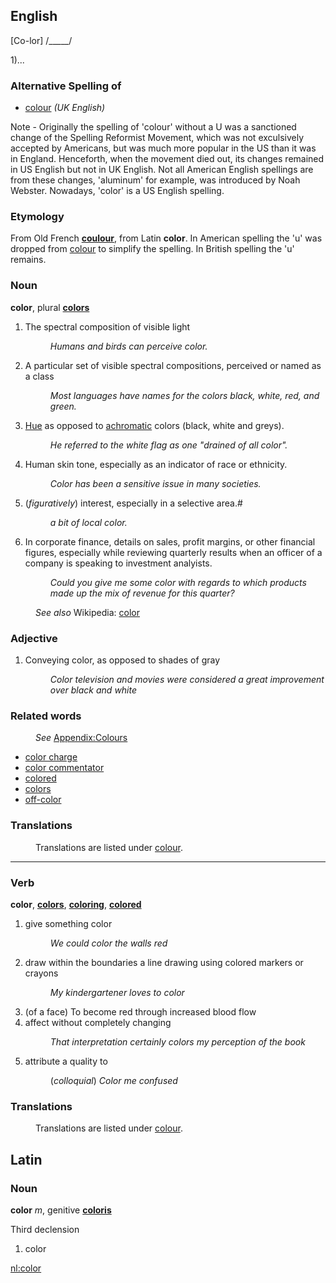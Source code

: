 {{UndecidedBeer}}
==English==

[Co-lor] /_____/

1)...

=== Alternative Spelling of===
*[[colour]] ''(UK English)''
Note - Originally the spelling of 'colour' without a U was a sanctioned change of the Spelling Reformist Movement, which was not exculsively accepted by Americans, but was much more popular in the US than it was in England. Henceforth, when the movement died out, its changes remained in US English but not in UK English. Not all American English spellings are from these changes, 'aluminum' for example, was introduced by Noah Webster. Nowadays, 'color' is a US English spelling.

=== Etymology ===
From Old French '''[[coulour]]''', from Latin '''color'''.  In American spelling the 'u' was dropped from [[colour]] to simplify the spelling. In British spelling the 'u' remains.

=== Noun ===
'''color''', plural '''[[colors]]'''

# The spectral composition of visible light
#: ''Humans and birds can perceive color.''
#  A particular set of visible spectral compositions, perceived or named as a class
#: ''Most languages have names for the colors black, white, red, and green.'' 
# [[Hue]] as opposed to [[achromatic]] colors (black, white and greys).
#: ''He referred to the white flag as one "drained of all color".''
# Human skin tone, especially as an indicator of race or ethnicity.
#: ''Color has been a sensitive issue in many societies.''
# (''figuratively'') interest, especially in a selective area.#
#: ''a bit of local color.''
# In corporate finance, details on sales, profit margins, or other financial figures, especially while reviewing quarterly results when an officer of a company is speaking to investment analyists.
#: ''Could you give me some color with regards to which products made up the mix of revenue for this quarter?''

:''See also'' Wikipedia: [[w:color|color]]

=== Adjective ===

# Conveying color, as opposed to shades of gray
#: ''Color television and movies were considered a great improvement over black and white''

=== Related words ===
:''See'' [[Wiktionary_Appendix:Colours|Appendix:Colours]]
* [[color charge]]
* [[color commentator]]
* [[colored]]
* [[colors]]
* [[off-color]]

=== Translations ===
:Translations are listed under [[colour]].

----

=== Verb ===
'''color''', '''[[colors]]''', '''[[coloring]]''', '''[[colored]]'''

# give something color
#: ''We could color the walls red''
# draw within the boundaries a line drawing using colored markers or crayons
#: ''My kindergartener loves to color''
# (of a face) To become red through increased blood flow
# affect without completely changing
#: ''That interpretation certainly colors my perception of the book''
# attribute a quality to
#: (''colloquial'') ''Color me confused''

=== Translations ===
:Translations are listed under [[colour]].


==Latin==
===Noun===
'''color''' ''m'', genitive '''[[coloris]]'''

Third declension

# color

[[nl:color]]